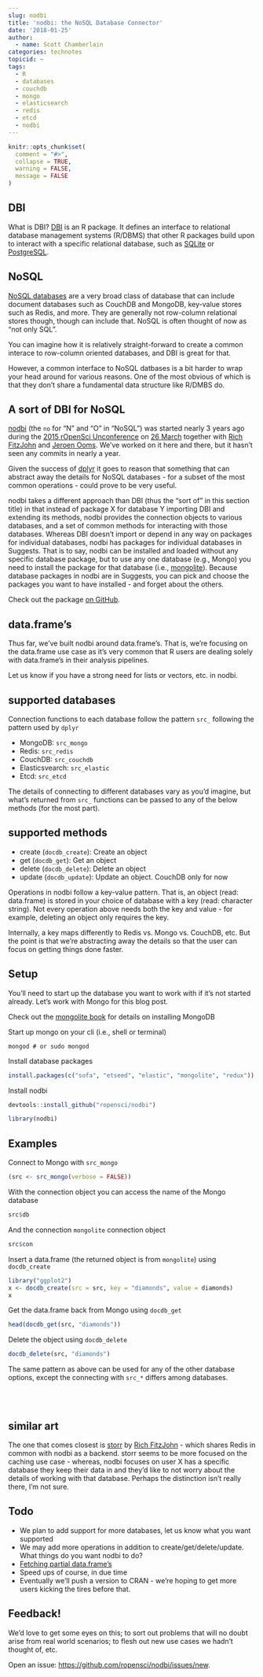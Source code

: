 ```yaml
---
slug: nodbi
title: 'nodbi: the NoSQL Database Connector'
date: '2018-01-25'
author:
  - name: Scott Chamberlain
categories: technotes
topicid: ~
tags:
  - R
  - databases
  - couchdb
  - mongo
  - elasticsearch
  - redis
  - etcd
  - nodbi
---
```


```r
knitr::opts_chunk$set(
  comment = "#>",
  collapse = TRUE,
  warning = FALSE,
  message = FALSE
)
```

## DBI

What is DBI? [DBI][] is an R package. It defines an interface to relational database management systems (R/DBMS) that other R packages build upon to interact with a specific relational database, such as [SQLite][] or [PostgreSQL][].

## NoSQL

[NoSQL databases](http://nosql-database.org/) are a very broad class of database that can include document databases such as CouchDB and MongoDB, key-value stores such as Redis, and more. They are generally not row-column relational stores though, though can include that. NoSQL is often thought of now as "not only SQL".

You can imagine how it is relatively straight-forward to create a common interace to row-column oriented databases, and DBI is great for that. 

However, a common interface to NoSQL datbases is a bit harder to wrap your head around for various reasons. One of the most obvious of which is that they don't share a fundamental data structure like R/DMBS do. 

## A sort of DBI for NoSQL

[nodbi][] (the `no` for "N" and "O" in "NoSQL") was started nearly 3 years ago during the [2015 rOpenSci Unconference](https://github.com/ropensci/unconf15) on [26 March](https://github.com/ropensci/nodbi/commits/29340320b28f13e942ae177886d3d6b87366c4c2) together with [Rich FitzJohn](https://github.com/richfitz) and [Jeroen Ooms](https://github.com/jeroen). We've worked on it here and there, but it hasn't seen any commits in nearly a year.

Given the success of [dplyr][] it goes to reason that something that can abstract away the details for NoSQL databases - for a subset of the most common operations - could prove to be very useful. 

nodbi takes a different approach than DBI (thus the "sort of" in this section title) in that instead of package X for database Y importing DBI and extending its methods, nodbi provides the connection objects to various databases, and a set of common methods for interacting with those databases. Whereas DBI doesn't import or depend in any way on packages for individual databases, nodbi has packages for individual databases in Suggests. That is to say, nodbi can be installed and loaded without any specific database package, but to use any one database (e.g., Mongo) you need to install the package for that database (i.e., [mongolite][]). Because database packages in nodbi are in Suggests, you can pick and choose the packages you want to have installed - and forget about the others.

Check out the package [on GitHub][nodbi].

## data.frame's

Thus far, we've built nodbi around data.frame's. That is, we're focusing on the data.frame use case as it's very common that R users are dealing solely with data.frame's in their analysis pipelines. 

Let us know if you have a strong need for lists or vectors, etc. in nodbi. 

## supported databases

Connection functions to each database follow the pattern `src_` following the pattern used by `dplyr`

- MongoDB: `src_mongo`
- Redis: `src_redis`
- CouchDB: `src_couchdb`
- Elasticsvearch: `src_elastic`
- Etcd: `src_etcd`

The details of connecting to different databases vary as you'd imagine, but what's returned from `src_` functions can be passed to any of the below methods (for the most part).

## supported methods

- create (`docdb_create`): Create an object
- get (`docdb_get`): Get an object
- delete (`docdb_delete`): Delete an object
- update (`docdb_update`): Update an object. CouchDB only for now

Operations in nodbi follow a key-value pattern. That is, an object (read: data.frame) is stored in your choice of database with a key (read: character string). Not every operation above needs both the key and value - for example, deleting an object only requires the key.

Internally, a key maps differently to Redis vs. Mongo vs. CouchDB, etc. But the point is that we're abstracting away the details so that the user can focus on getting things done faster.

## Setup

You'll need to start up the database you want to work with if it's not started already. Let's work with Mongo for this blog post. 

Check out the [mongolite book](https://jeroen.github.io/mongolite/) for details on installing MongoDB

Start up mongo on your cli (i.e., shell or terminal)

```
mongod # or sudo mongod
```


Install database packages

```r
install.packages(c("sofa", "etseed", "elastic", "mongolite", "redux"))
```

Install nodbi

```r
devtools::install_github("ropensci/nodbi")
```

```r
library(nodbi)
```

## Examples

Connect to Mongo with `src_mongo`

```r
(src <- src_mongo(verbose = FALSE))
```

With the connection object you can access the name of the Mongo database

```r
src$db
```

And the connection `mongolite` connection object 

```r
src$con
```

Insert a data.frame (the returned object is from `mongolite`) using `docdb_create`

```r
library("ggplot2")
x <- docdb_create(src = src, key = "diamonds", value = diamonds)
x
```

Get the data.frame back from Mongo using `docdb_get`

```r
head(docdb_get(src, "diamonds"))
```

Delete the object using `docdb_delete`

```r
docdb_delete(src, "diamonds")
```


The same pattern as above can be used for any of the other database options, except the connecting with `src_*` differs among databases. 


<br><br>

## similar art

The one that comes closest is [storr][] by [Rich FitzJohn](https://github.com/richfitz) - which shares Redis in common with nodbi as a backend. storr seems to be more focused on the caching use case - whereas, nodbi focuses on user X has a specific database they keep their data in and they'd like to not worry about the details of working with that database. Perhaps the distinction isn't really there, I'm not sure.


## Todo

- We plan to add support for more databases, let us know what you want supported
- We may add more operations in addition to create/get/delete/update. What things do you want nodbi to do?
- [Fetching partial data.frame's](https://github.com/ropensci/nodbi/issues/10)
- Speed ups of course, in due time
- Eventually we'll push a version to CRAN - we're hoping to get more users kicking the tires before that.


## Feedback!

We'd love to get some eyes on this; to sort out problems that will no doubt arise from real world scenarios; to flesh out new use cases we hadn't thought of, etc. 

Open an issue: <https://github.com/ropensci/nodbi/issues/new>.



[DBI]: https://cran.r-project.org/web/packages/DBI/
[nodbi]: https://github.com/ropensci/nodbi
[SQLite]: https://sqlite.org/
[PostgreSQL]: https://www.postgresql.org/
[dplyr]: https://cran.r-project.org/web/packages/dplyr/
[mongolite]: https://cran.r-project.org/web/packages/mongolite/
[storr]: https://github.com/richfitz/storr

